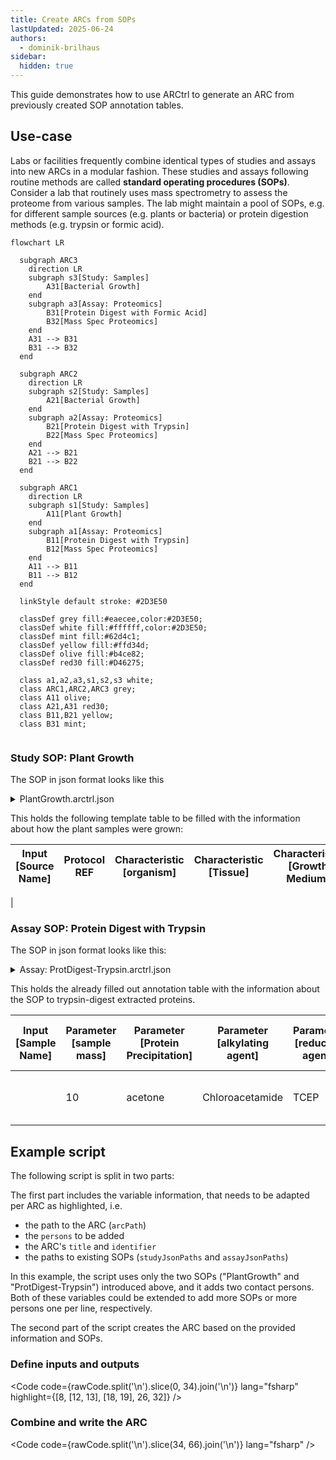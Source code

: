 ```yaml
---
title: Create ARCs from SOPs
lastUpdated: 2025-06-24
authors:
  - dominik-brilhaus
sidebar:
  hidden: true
---
```



This guide demonstrates how to use ARCtrl to generate an ARC from previously created SOP annotation tables.

## Use-case

Labs or facilities frequently combine identical types of studies and assays into new ARCs in a modular fashion. These studies and assays following routine methods are called **standard operating procedures (SOPs)**. Consider a lab that routinely uses mass spectrometry to assess the proteome from various samples. The lab might maintain a pool of SOPs, e.g. for different sample sources (e.g. plants or bacteria) or protein digestion methods (e.g. trypsin or formic acid).


<Mermaid>

```mermaid
flowchart LR
  
  subgraph ARC3
    direction LR
    subgraph s3[Study: Samples]
        A31[Bacterial Growth]
    end
    subgraph a3[Assay: Proteomics]
        B31[Protein Digest with Formic Acid]
        B32[Mass Spec Proteomics]
    end
    A31 --> B31
    B31 --> B32
  end
  
  subgraph ARC2
    direction LR
    subgraph s2[Study: Samples]
        A21[Bacterial Growth]
    end
    subgraph a2[Assay: Proteomics]
        B21[Protein Digest with Trypsin]
        B22[Mass Spec Proteomics]
    end
    A21 --> B21
    B21 --> B22
  end

  subgraph ARC1
    direction LR
    subgraph s1[Study: Samples]
        A11[Plant Growth]
    end
    subgraph a1[Assay: Proteomics]
        B11[Protein Digest with Trypsin]
        B12[Mass Spec Proteomics]
    end
    A11 --> B11
    B11 --> B12
  end

  linkStyle default stroke: #2D3E50  

  classDef grey fill:#eaecee,color:#2D3E50;
  classDef white fill:#ffffff,color:#2D3E50;
  classDef mint fill:#62d4c1;
  classDef yellow fill:#ffd34d;
  classDef olive fill:#b4ce82;
  classDef red30 fill:#D46275;
  
  class a1,a2,a3,s1,s2,s3 white;
  class ARC1,ARC2,ARC3 grey;
  class A11 olive;
  class A21,A31 red30;
  class B11,B21 yellow;
  class B31 mint;
  
```

</Mermaid>

### Study SOP: Plant Growth

The SOP in json format looks like this


<details>
  <summary>PlantGrowth.arctrl.json</summary>

  <Code code={ PlantGrowth } lang="json"/>

</details>

This holds the following template table to be filled with the information about how the plant samples were grown:

Input [Source Name] | Protocol REF | Characteristic [organism] | Characteristic [Tissue] | Characteristic [Growth Medium] | Characteristic [ecotype] | Parameter [Light intensity] | Factor [temperature] | Parameter [growth time] | Output [Sample Name]
--------------------|--------------|---------------------------|-------------------------|--------------------------------|--------------------------|-----------------------------|----------------------|-------------------------|---------------------
  | 


### Assay SOP: Protein Digest with Trypsin

The SOP in json format looks like this:


<details>
  <summary>Assay: ProtDigest-Trypsin.arctrl.json</summary>
  
  <Code code={ ProtDigest } lang="json"/>

</details>

This holds the already filled out annotation table with the information about the SOP to trypsin-digest extracted proteins.


Input [Sample Name] | Parameter [sample mass] | Parameter [Protein Precipitation] | Parameter [alkylating agent] | Parameter [reducing agent] | Parameter [cleavage agent name] | Parameter [Tryptic Digestion] | Parameter [sample preparation] | Output [Sample Name]
--------------------|-------------------------|-----------------------------------|------------------------------|----------------------------|---------------------------------|-------------------------------|--------------------------------|---------------------
|  | 10 | acetone | Chloroacetamide | TCEP | Trypsin | in-solution digestion | reversed-phase solid-phase extraction | 

## Example script


The following script is split in two parts:

The first part includes the variable information, that needs to be adapted per ARC as highlighted, i.e.
  - the path to the ARC (`arcPath`)
  - the `persons` to be added
  - the ARC's `title` and `identifier`
  - the paths to existing SOPs (`studyJsonPaths` and `assayJsonPaths`)

In this example, the script uses only the two SOPs ("PlantGrowth" and "ProtDigest-Trypsin") introduced above, and it adds two contact persons. Both of these variables could be extended to add more SOPs or more persons one per line, respectively.

The second part of the script creates the ARC based on the provided information and SOPs.

### Define inputs and outputs

<Code
  code={rawCode.split('\n').slice(0, 34).join('\n')}
  lang="fsharp"
  highlight={[8, [12, 13], [18, 19], 26, 32]}
/>

### Combine and write the ARC

<Code
  code={rawCode.split('\n').slice(34, 66).join('\n')}
  lang="fsharp"
/>